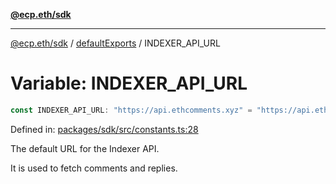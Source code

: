 [**@ecp.eth/sdk**](../../index.mdx)

***

[@ecp.eth/sdk](/sdk-reference/index.mdx) / [defaultExports](/sdk-reference/defaultExports/index.mdx) / INDEXER\_API\_URL

# Variable: INDEXER\_API\_URL

```ts
const INDEXER_API_URL: "https://api.ethcomments.xyz" = "https://api.ethcomments.xyz";
```

Defined in: [packages/sdk/src/constants.ts:28](https://github.com/ecp-eth/comments-monorepo/blob/main/packages/sdk/src/constants.ts#L28)

The default URL for the Indexer API.

It is used to fetch comments and replies.
